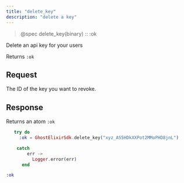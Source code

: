 ```yaml
---
title: "delete_key"
description: "delete a key"
---
```


> @spec delete_key(binary) :: :ok

Delete an api key for your users

Returns `:ok`

## Request

<ParamField path="keyId" type="string" required>
  The ID of the key you want to revoke.
</ParamField>

## Response

Returns an atom `:ok`

<RequestExample>

```elixir
   try do
     :ok = GhostElixirSdk.delete_key("xyz_AS5HDkXXPot2MMoPHD8jnL")

    catch
        err ->
          Logger.error(err)
      end
```

</RequestExample>

<ResponseExample>

```elixir
:ok
```

</ResponseExample>
